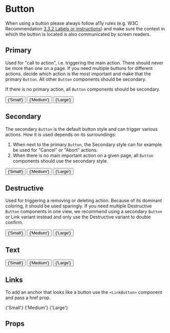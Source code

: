 
<Meta title="MDX|Button" component={Button} />

# Button

When using a button please always follow a11y rules (e.g. W3C Recommendation [3.3.2 Labels or instructions](https://www.w3.org/TR/WCAG21/#labels-or-instructions)) and make sure the context in which the button is located is also communicated by screen readers.

## Primary

Used for "call to action", i.e. triggering the main action. There should never be more than one on a page. If you need multiple buttons for different actions, decide which action is the most important and make that the primary `Button`. All other `Button` components should be secondary.

If there is no primary action, all `Button` components should be secondary.

<ExampleFrame>
  <Button variant="primary" size="sm" style={{ margin: '5px' }}>
    {'Small'}
  </Button>
  <Button variant="primary" size="md" style={{ margin: '5px' }}>
    {'Medium'}
  </Button>
  <Button variant="primary" size="lg" style={{ margin: '5px' }}>
    {'Large'}
  </Button>
</ExampleFrame>

## Secondary

The secondary `Button` is the default button style and can trigger various actions. How it is used depends on its surroundings:

1. When next to the primary `Button`, the Secondary style can for example be used for "Cancel" or "Abort" actions.
2. When there is no main important action on a given page, all `Button` components should use the secondary style.

<ExampleFrame>
  <Button variant="secondary" size="sm" style={{ margin: '5px' }}>
    {'Small'}
  </Button>
  <Button variant="secondary" size="md" style={{ margin: '5px' }}>
    {'Medium'}
  </Button>
  <Button variant="secondary" size="lg" style={{ margin: '5px' }}>
    {'Large'}
  </Button>
</ExampleFrame>

## Destructive

Used for triggering a removing or deleting action. Because of its dominant coloring, it should be used sparingly. If you need multiple Destructive `Button` components in one view, we recommend using a secondary `Button` or Link variant instead and only use the Destructive variant to double confirm.

<ExampleFrame>
  <Button variant="destructive" size="sm" style={{ margin: '5px' }}>
    {'Small'}
  </Button>
  <Button variant="destructive" size="md" style={{ margin: '5px' }}>
    {'Medium'}
  </Button>
  <Button variant="destructive" size="lg" style={{ margin: '5px' }}>
    {'Large'}
  </Button>
</ExampleFrame>

## Text

<ExampleFrame>
  <Button fill="text" size="sm" style={{ margin: '5px' }}>
    {'Small'}
  </Button>
  <Button fill="text" size="md" style={{ margin: '5px' }}>
    {'Medium'}
  </Button>
  <Button fill="text" size="lg" style={{ margin: '5px' }}>
    {'Large'}
  </Button>
</ExampleFrame>

## Links

To add an anchor that looks like a button use the `<LinkButton>` component and pass a href prop.

<ExampleFrame>
  <LinkButton href="/" size="sm" style={{ margin: '5px' }}>
    {'Small'}
  </LinkButton>
  <LinkButton href="/" size="md" style={{ margin: '5px' }}>
    {'Medium'}
  </LinkButton>
  <LinkButton href="/" size="lg" style={{ margin: '5px' }}>
    {'Large'}
  </LinkButton>
</ExampleFrame>

## Props

<ArgTypes of={Button} />
